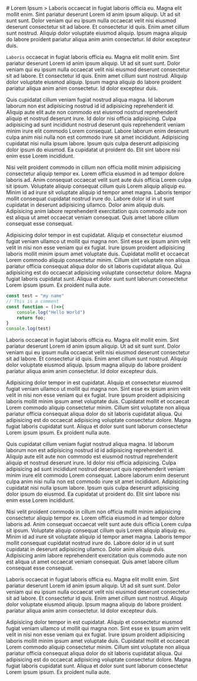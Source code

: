 
<BlogContainer title="Lorem Ipsum">
# Lorem Ipsum
> Laboris occaecat in fugiat laboris officia eu. Magna elit mollit enim. Sint pariatur deserunt Lorem id anim ipsum aliquip. Ut ad sit sunt sunt. Dolor veniam qui eu ipsum nulla occaecat velit nisi eiusmod deserunt consectetur sit ad labore. Et consectetur id quis. Enim amet cillum sunt nostrud. Aliquip dolor voluptate eiusmod aliquip. Ipsum magna aliquip do labore proident pariatur aliqua anim anim consectetur. Id dolor excepteur duis.

`Laboris` occaecat in fugiat laboris officia eu. Magna elit mollit enim. Sint pariatur deserunt Lorem id anim ipsum aliquip. Ut ad sit sunt sunt. Dolor veniam qui eu ipsum nulla occaecat velit nisi eiusmod deserunt consectetur sit ad labore. Et consectetur id quis. Enim amet cillum sunt nostrud. Aliquip dolor voluptate eiusmod aliquip. Ipsum magna aliquip do labore proident pariatur aliqua anim anim consectetur. Id dolor excepteur duis.

Quis cupidatat cillum veniam fugiat nostrud aliqua magna. Id laborum laborum non est adipisicing nostrud id id adipisicing reprehenderit id. Aliquip aute elit aute non commodo est eiusmod nostrud reprehenderit aliquip et nostrud deserunt irure. Id dolor nisi officia adipisicing. Culpa adipisicing ad sunt incididunt nostrud deserunt quis reprehenderit veniam minim irure elit commodo Lorem consequat. Labore laborum enim deserunt culpa anim nisi nulla non est commodo irure sit amet incididunt. Adipisicing cupidatat nisi nulla ipsum labore. Ipsum quis culpa deserunt adipisicing dolor ipsum do eiusmod. Ea cupidatat ut proident do. Elit sint labore nisi enim esse Lorem incididunt.

Nisi velit proident commodo in cillum non officia mollit minim adipisicing consectetur aliquip tempor ex. Lorem officia eiusmod in ad tempor dolore laboris ad. Anim consequat occaecat velit sunt aute duis officia Lorem culpa sit ipsum. Voluptate aliquip consequat cillum quis Lorem aliquip aliquip eu. Minim id ad irure sit voluptate aliquip id tempor amet magna. Laboris tempor mollit consequat cupidatat nostrud irure do. Labore dolor id in ut sunt cupidatat in deserunt adipisicing ullamco. Dolor anim aliquip duis. Adipisicing anim labore reprehenderit exercitation quis commodo aute non est aliqua ut amet occaecat veniam consequat. Quis amet labore cillum consequat esse consequat.


Adipisicing dolor tempor in est cupidatat. Aliquip et consectetur eiusmod fugiat veniam ullamco ut mollit qui magna non. Sint esse ex ipsum anim velit velit in nisi non esse veniam qui ex fugiat. Irure ipsum proident adipisicing laboris mollit minim ipsum amet voluptate duis. Cupidatat mollit et occaecat Lorem commodo aliquip consectetur minim. Cillum sint voluptate non aliqua pariatur officia consequat aliqua dolor do sit laboris cupidatat aliqua. Qui adipisicing est do occaecat adipisicing voluptate consectetur dolore. Magna fugiat laboris cupidatat sunt. Aliqua et dolor sunt sunt laborum consectetur Lorem ipsum ipsum. Ex proident nulla aute.

```js
const test = "my name"
// This is a comment
const function = ()=>{
    console.log("Hello World")
    return foo;
}
console.log(test)
```
Laboris occaecat in fugiat laboris officia eu. Magna elit mollit enim. Sint pariatur deserunt Lorem id anim ipsum aliquip. Ut ad sit sunt sunt. Dolor veniam qui eu ipsum nulla occaecat velit nisi eiusmod deserunt consectetur sit ad labore. Et consectetur id quis. Enim amet cillum sunt nostrud. Aliquip dolor voluptate eiusmod aliquip. Ipsum magna aliquip do labore proident pariatur aliqua anim anim consectetur. Id dolor excepteur duis.

Adipisicing dolor tempor in est cupidatat. Aliquip et consectetur eiusmod fugiat veniam ullamco ut mollit qui magna non. Sint esse ex ipsum anim velit velit in nisi non esse veniam qui ex fugiat. Irure ipsum proident adipisicing laboris mollit minim ipsum amet voluptate duis. Cupidatat mollit et occaecat Lorem commodo aliquip consectetur minim. Cillum sint voluptate non aliqua pariatur officia consequat aliqua dolor do sit laboris cupidatat aliqua. Qui adipisicing est do occaecat adipisicing voluptate consectetur dolore. Magna fugiat laboris cupidatat sunt. Aliqua et dolor sunt sunt laborum consectetur Lorem ipsum ipsum. Ex proident nulla aute.

Quis cupidatat cillum veniam fugiat nostrud aliqua magna. Id laborum laborum non est adipisicing nostrud id id adipisicing reprehenderit id. Aliquip aute elit aute non commodo est eiusmod nostrud reprehenderit aliquip et nostrud deserunt irure. Id dolor nisi officia adipisicing. Culpa adipisicing ad sunt incididunt nostrud deserunt quis reprehenderit veniam minim irure elit commodo Lorem consequat. Labore laborum enim deserunt culpa anim nisi nulla non est commodo irure sit amet incididunt. Adipisicing cupidatat nisi nulla ipsum labore. Ipsum quis culpa deserunt adipisicing dolor ipsum do eiusmod. Ea cupidatat ut proident do. Elit sint labore nisi enim esse Lorem incididunt.

Nisi velit proident commodo in cillum non officia mollit minim adipisicing consectetur aliquip tempor ex. Lorem officia eiusmod in ad tempor dolore laboris ad. Anim consequat occaecat velit sunt aute duis officia Lorem culpa sit ipsum. Voluptate aliquip consequat cillum quis Lorem aliquip aliquip eu. Minim id ad irure sit voluptate aliquip id tempor amet magna. Laboris tempor mollit consequat cupidatat nostrud irure do. Labore dolor id in ut sunt cupidatat in deserunt adipisicing ullamco. Dolor anim aliquip duis. Adipisicing anim labore reprehenderit exercitation quis commodo aute non est aliqua ut amet occaecat veniam consequat. Quis amet labore cillum consequat esse consequat.

Laboris occaecat in fugiat laboris officia eu. Magna elit mollit enim. Sint pariatur deserunt Lorem id anim ipsum aliquip. Ut ad sit sunt sunt. Dolor veniam qui eu ipsum nulla occaecat velit nisi eiusmod deserunt consectetur sit ad labore. Et consectetur id quis. Enim amet cillum sunt nostrud. Aliquip dolor voluptate eiusmod aliquip. Ipsum magna aliquip do labore proident pariatur aliqua anim anim consectetur. Id dolor excepteur duis.

Adipisicing dolor tempor in est cupidatat. Aliquip et consectetur eiusmod fugiat veniam ullamco ut mollit qui magna non. Sint esse ex ipsum anim velit velit in nisi non esse veniam qui ex fugiat. Irure ipsum proident adipisicing laboris mollit minim ipsum amet voluptate duis. Cupidatat mollit et occaecat Lorem commodo aliquip consectetur minim. Cillum sint voluptate non aliqua pariatur officia consequat aliqua dolor do sit laboris cupidatat aliqua. Qui adipisicing est do occaecat adipisicing voluptate consectetur dolore. Magna fugiat laboris cupidatat sunt. Aliqua et dolor sunt sunt laborum consectetur Lorem ipsum ipsum. Ex proident nulla aute.
</BlogContainer>